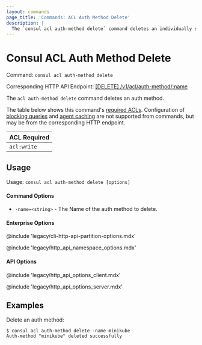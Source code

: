 ```yaml
---
layout: commands
page_title: 'Commands: ACL Auth Method Delete'
description: |
  The `consul acl auth-method delete` command deletes an individually specified auth method.
---
```


# Consul ACL Auth Method Delete

Command: `consul acl auth-method delete`

Corresponding HTTP API Endpoint: [\[DELETE\] /v1/acl/auth-method/:name](/consul/api-docs/acl/auth-methods#delete-an-auth-method)

The `acl auth-method delete` command deletes an auth method.

The table below shows this command's [required ACLs](/consul/api-docs/api-structure#authentication). Configuration of
[blocking queries](/consul/api-docs/features/blocking) and [agent caching](/consul/api-docs/features/caching)
are not supported from commands, but may be from the corresponding HTTP endpoint.

| ACL Required |
| ------------ |
| `acl:write`  |

## Usage

Usage: `consul acl auth-method delete [options]`

#### Command Options

- `-name=<string>` - The Name of the auth method to delete.

#### Enterprise Options

@include 'legacy/cli-http-api-partition-options.mdx'

@include 'legacy/http_api_namespace_options.mdx'

#### API Options

@include 'legacy/http_api_options_client.mdx'

@include 'legacy/http_api_options_server.mdx'

## Examples

Delete an auth method:

```shell-session
$ consul acl auth-method delete -name minikube
Auth-method "minikube" deleted successfully
```
